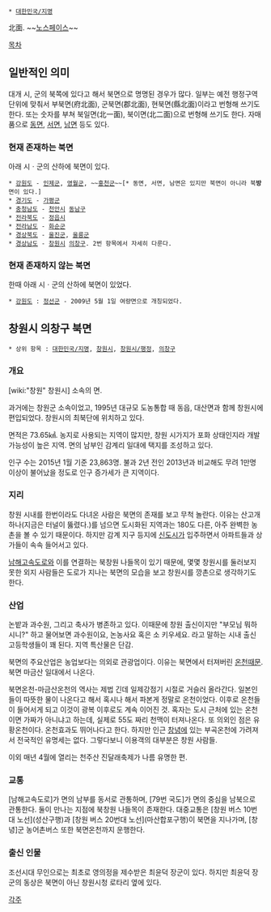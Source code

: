  * [[대한민국/지명]]

北面.  ~~[[노스페이스]]~~

[[목차]]
== 일반적인 의미 ==
대개 시, 군의 북쪽에 있다고 해서 북면으로 명명된 경우가 많다. 일부는 예전 행정구역 단위에 맞춰서 부북면(府北面), 군북면(郡北面), 현북면(縣北面)이라고 번형해 쓰기도 한다. 또는 숫자를 부쳐 북일면(北一面), 북이면(北二面)으로 번형해 쓰기도 한다. 자매품으로 [[동면]], [[서면]], [[남면]] 등도 있다.

=== 현재 존재하는 북면 ===
아래 시ㆍ군의 산하에 북면이 있다.

 * [[강원도]] - [[인제군]], [[영월군]], ~~[[홍천군]]~~[* 동면, 서면, 남면은 있지만 북면이 아니라 북'''방'''면이 있다.]
 * [[경기도]] - [[가평군]]
 * [[충청남도]] - [[천안시]] [[동남구]]
 * [[전라북도]] - [[정읍시]]
 * [[전라남도]] - [[화순군]]
 * [[경상북도]] - [[울진군]], [[울릉군]]
 * [[경상남도]] - [[창원시]] [[의창구]]. 2번 항목에서 자세히 다룬다.

=== 현재 존재하지 않는 북면 ===
한때 아래 시ㆍ군의 산하에 북면이 있었다.

 * [[강원도]] : [[정선군]] - 2009년 5월 1일 여량면으로 개칭되었다.

== 창원시 의창구 북면 ==
 * 상위 항목 : [[대한민국/지명]], [[창원시]], [[창원시/행정]], [[의창구]]

=== 개요 ===
[wiki:"창원" 창원시] 소속의 면.

과거에는 창원군 소속이었고, 1995년 대규모 도농통합 때 동읍, 대산면과 함께 창원시에 편입되었다. 창원시의 최북단에 위치하고 있다.

면적은 73.65㎢. 농지로 사용되는 지역이 많지만, 창원 시가지가 포화 상태인지라 개발 가능성이 높은 지역. 면의 남부인 감계리 일대에 택지를 조성하고 있다.

인구 수는 2015년 1월 기준 23,863명. 불과 2년 전인 2013년과 비교해도 무려 1만명 이상이 불어났을 정도로 인구 증가세가 큰 지역이다.

=== 지리 ===
창원 시내를 한번이라도 다녀온 사람은 북면의 존재를 보고 무척 놀란다. 이유는 산고개 하나(지금은 터널이 뚫렸다.)를 넘으면 도시화된 지역과는 180도 다른, 아주 완벽한 농촌을 볼 수 있기 때문이다. 하지만 감계 지구 등지에 [[신도시]]가 입주하면서 아파트들과 상가들이 속속 들어서고 있다.

[[남해고속도로]]와 이를 연결하는 북창원 나들목이 있기 때문에, 몇몇 창원시를 둘러보지 못한 외지 사람들은 도로가 지나는 북면의 모습을 보고 창원시를 깡촌으로 생각하기도 한다.

=== 산업 ===
논밭과 과수원, 그리고 축사가 병존하고 있다. 이때문에 창원 출신이지만 "부모님 뭐하시니?" 하고 물어보면 과수원이요, 논농사요 혹은 소 키우세요. 라고 말하는 시내 출신 고등학생들이 꽤 된다. 지역 특산물은 단감.

북면의 주요산업은 농업보다는 의외로 관광업이다. 이유는 북면에서 터져버린 [[온천]]때문. 북면 마금산 일대에서 나온다.

북면온천-마금산온천의 역사는 제법 긴데 일제강점기 시절로 거슬러 올라간다. 일본인들이 따뜻한 물이 나온다고 해서 혹시나 해서 파본게 정말로 온천이었다. 이후로 온천들이 들어서게 되고 이것이 광복 이후로도 계속 이어진 것.
혹자는 도시 근처에 있는 온천이면 가짜가 아니냐고 하는데, 실제로 55도 짜리 천맥이 터져나온다. 또 의외인 점은 유황온천이다. 온천효과도 뛰어나다고 한다. 하지만 인근 [[창녕]]에 있는 부곡온천에 가려져서 전국적인 유명세는 없다. 그렇다보니 이용객의 대부분은 창원 사람들.

이외 매년 4월에 열리는 천주산 진달래축제가 나름 유명한 편.

=== 교통 ===
[남해고속도로]가 면의 남부를 동서로 관통하며, [79번 국도]가 면의 중심을 남북으로 관통한다. 둘이 만나는 지점에 북창원 나들목이 존재한다. 대중교통은 [창원 버스 10번대 노선](성산구행)과 [창원 버스 20번대 노선](마산합포구행)이 북면을 지나가며, [창녕]군 농어촌버스 또한 북면온천까지 운행한다.

=== 출신 인물 ===
조선시대 무인으로는 최초로 영의정을 제수받은 최윤덕 장군이 있다. 하지만 최윤덕 장군의 동상은 북면이 아닌 창원시청 로타리 옆에 있다.

[[각주]]

